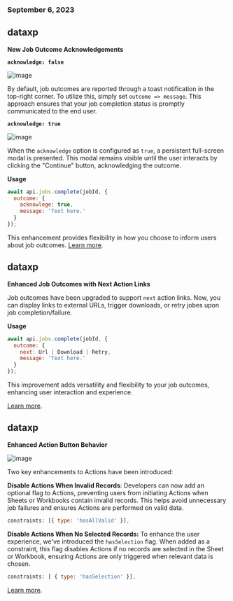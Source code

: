 ### September 6, 2023

## dataxp

**New Job Outcome Acknowledgements**

**`acknowledge: false`**

![image](../changelog/images/outcome_modal.png)

By default, job outcomes are reported through a toast notification in the top-right corner. To utilize this, simply set `outcome => message`. This approach ensures that your job completion status is promptly communicated to the end user.

**`acknowledge: true`**

![image](../changelog/images/outcome_fullscreen.png)

When the `acknowledge` option is configured as `true`, a persistent full-screen modal is presented. This modal remains visible until the user interacts by clicking the "Continue" button, acknowledging the outcome.

**Usage**

```jsx
await api.jobs.complete(jobId, {
  outcome: {
    acknowlege: true,
    message: 'Text here.'
  }
});
```

This enhancement provides flexibility in how you choose to inform users about job outcomes. [Learn more](../guides/actions#usage).

## dataxp

**Enhanced Job Outcomes with Next Action Links**

Job outcomes have been upgraded to support `next` action links. Now, you can display links to external URLs, trigger downloads, or retry jobes upon job completion/failure.

**Usage**

```jsx listener
await api.jobs.complete(jobId, {
  outcome: {
    next: Url | Download | Retry,
    message: 'Text here.'
  }
});
```

This improvement adds versatility and flexibility to your job outcomes, enhancing user interaction and experience.

[Learn more](../orchestration/jobs#next-links).

## dataxp

**Enhanced Action Button Behavior**

![image](../changelog/images/hasAllValid.gif)

Two key enhancements to Actions have been introduced:

**Disable Actions When Invalid Records**: Developers can now add an optional flag to Actions, preventing users from initiating Actions when Sheets or Workbooks contain invalid records. This helps avoid unnecessary job failures and ensures Actions are performed on valid data.

```jsx
constraints: [{ type: 'hasAllValid' }],
```

**Disable Actions When No Selected Records:** To enhance the user experience, we've introduced the `hasSelection` flag. When added as a constraint, this flag disables Actions if no records are selected in the Sheet or Workbook, ensuring Actions are only triggered when relevant data is chosen.

```jsx
constraints: [ { type: 'hasSelection' }],
```

[Learn more](../orchestration/actions#optional-parameters).
